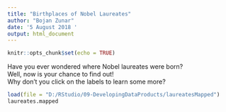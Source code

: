 ```yaml
---
title: "Birthplaces of Nobel Laureates"
author: "Bojan Zunar"
date: '5 August 2018 '
output: html_document
---
```


```r
knitr::opts_chunk$set(echo = TRUE)

```

Have you ever wondered where Nobel laureates were born?  
Well, now is your chance to find out!  
Why don't you click on the labels to learn some more?

```r

load(file = "D:/RStudio/09-DevelopingDataProducts/laureatesMapped")
laureates.mapped
```

